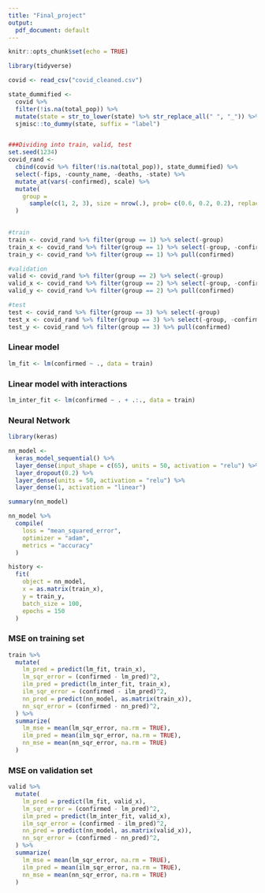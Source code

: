 ```yaml
---
title: "Final_project"
output:
  pdf_document: default
---
```


```r
knitr::opts_chunk$set(echo = TRUE)
```

```r
library(tidyverse)

covid <- read_csv("covid_cleaned.csv")

state_dummified <- 
  covid %>% 
  filter(!is.na(total_pop)) %>%
  mutate(state = str_to_lower(state) %>% str_replace_all(" ", "_")) %>% 
  sjmisc::to_dummy(state, suffix = "label") 


###Dividing into train, valid, test 
set.seed(1234)
covid_rand <- 
  cbind(covid %>% filter(!is.na(total_pop)), state_dummified) %>% 
  select(-fips, -county_name, -deaths, -state) %>% 
  mutate_at(vars(-confirmed), scale) %>% 
  mutate(
    group = 
      sample(c(1, 2, 3), size = nrow(.), prob= c(0.6, 0.2, 0.2), replace = TRUE), 
  )
  

#train
train <- covid_rand %>% filter(group == 1) %>% select(-group) 
train_x <- covid_rand %>% filter(group == 1) %>% select(-group, -confirmed) 
train_y <- covid_rand %>% filter(group == 1) %>% pull(confirmed)

#validation
valid <- covid_rand %>% filter(group == 2) %>% select(-group) 
valid_x <- covid_rand %>% filter(group == 2) %>% select(-group, -confirmed)
valid_y <- covid_rand %>% filter(group == 2) %>% pull(confirmed)

#test
test <- covid_rand %>% filter(group == 3) %>% select(-group) 
test_x <- covid_rand %>% filter(group == 3) %>% select(-group, -confirmed)
test_y <- covid_rand %>% filter(group == 3) %>% pull(confirmed)
```

### Linear model
```r
lm_fit <- lm(confirmed ~ ., data = train)
```


### Linear model with interactions
```r
lm_inter_fit <- lm(confirmed ~ . + .:., data = train)
```


### Neural Network
```r
library(keras)

nn_model <-
  keras_model_sequential() %>% 
  layer_dense(input_shape = c(65), units = 50, activation = "relu") %>% 
  layer_dropout(0.2) %>% 
  layer_dense(units = 50, activation = "relu") %>% 
  layer_dense(1, activation = "linear")

summary(nn_model)

nn_model %>% 
  compile(
    loss = "mean_squared_error",
    optimizer = "adam",
    metrics = "accuracy"
  )

history <- 
  fit(
    object = nn_model, 
    x = as.matrix(train_x), 
    y = train_y,
    batch_size = 100, 
    epochs = 150
  )
```



### MSE on training set
```r
train %>% 
  mutate(
    lm_pred = predict(lm_fit, train_x),
    lm_sqr_error = (confirmed - lm_pred)^2,
    ilm_pred = predict(lm_inter_fit, train_x),
    ilm_sqr_error = (confirmed - ilm_pred)^2,
    nn_pred = predict(nn_model, as.matrix(train_x)),
    nn_sqr_error = (confirmed - nn_pred)^2,
  ) %>% 
  summarize(
    lm_mse = mean(lm_sqr_error, na.rm = TRUE), 
    ilm_pred = mean(ilm_sqr_error, na.rm = TRUE),
    nn_mse = mean(nn_sqr_error, na.rm = TRUE)
  )


```


### MSE on validation set
```r
valid %>% 
  mutate(
    lm_pred = predict(lm_fit, valid_x),
    lm_sqr_error = (confirmed - lm_pred)^2,
    ilm_pred = predict(lm_inter_fit, valid_x),
    ilm_sqr_error = (confirmed - ilm_pred)^2,
    nn_pred = predict(nn_model, as.matrix(valid_x)),
    nn_sqr_error = (confirmed - nn_pred)^2,
  ) %>% 
  summarize(
    lm_mse = mean(lm_sqr_error, na.rm = TRUE), 
    ilm_pred = mean(ilm_sqr_error, na.rm = TRUE),
    nn_mse = mean(nn_sqr_error, na.rm = TRUE)
  )

```






